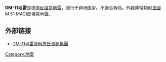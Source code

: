 {{Infobox Weapon
|name= DM-11
|image= 
|caption= 
|origin= {{flag|Germany}}
|type= 爆破性地雷
<!-- Type selection -->
|is_ranged=
|is_bladed=
|is_explosive= yes
|is_artillery=
|is_vehicle=
|is_missile=
|is_UK=
<!-- Service history -->
|service= 
|used_by= [[安哥拉|安哥拉]]、[[厄立特里亚|厄立特里亚]]、[[埃塞俄比亚|埃塞俄比亚]]、[[莫桑比克|莫桑比克]]、[[索马里|索马里]]、[[赞比亚|赞比亚]]
|wars= 
<!-- Production history -->
|designer= 
|design_date=
|manufacturer=
|unit_cost=
|production_date=
|number= 
|variants= 
<!-- General specifications -->
|spec_label=
|weight= 
|length= 
|part_length= 
|width=
|height= 95毫米
|diameter= 300毫米
|crew=
<!-- Ranged weapon specifications --> 
|cartridge= 
|caliber=
|barrels=
|action= 
|rate= 
|velocity= 
|range= 20米
|max_range= 
|feed= 
|sights= 
<!-- Artillery specifications -->
|breech=
|recoil=
|carriage=
|elevation=
|traverse=
<!-- Bladed weapon specifications --> 
|blade_type=
|hilt_type=
|sheath_type=
|head_type=
|haft_type=
<!-- Explosive specifications --> 
|filling=
|filling_weight= 28.35克
|detonation=
|yield=
<!-- Vehicle/missile specifications -->
|armour=
|primary_armament=
|secondary_armament=
|engine=
|engine_power=
|pw_ratio=
|transmission=
|payload_capacity=
|suspension=
|clearance=
|wingspan=
|propellant=
|fuel_capacity=
|vehicle_range=
|ceiling=
|altitude=
|boost=
|speed=
|guidance=
|steering=
|accuracy=
|launch_platform=
|transport=
}}
'''DM-11地雷'''是德国[[反坦克地雷|反坦克地雷]]，流行于非洲国家。不適合拆除。外觀非常類似[[法國|法國]]M 51 MACI反坦克地雷。

== 外部链接 ==
*[http://www.janes.com/articles/Janes-Military-Vehicles-and-Logistics/Anti-tank-Mine-DM-11-Germany.html DM-11地雷資料]{{Wayback|url=http://www.janes.com/articles/Janes-Military-Vehicles-and-Logistics/Anti-tank-Mine-DM-11-Germany.html |date=20190924224712 }}[[詹氏資訊集團|詹氏資訊集團]]

[[Category:地雷|Category:地雷]]
